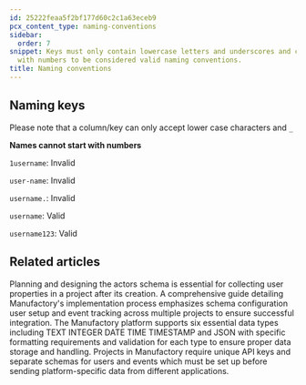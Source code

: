 ```yaml
---
id: 25222feaa5f2bf177d60c2c1a63eceb9
pcx_content_type: naming-conventions
sidebar:
  order: 7
snippet: Keys must only contain lowercase letters and underscores and cannot begin
  with numbers to be considered valid naming conventions.
title: Naming conventions
---
```


## Naming keys

Please note that a column/key can only accept lower case characters and `_`

**Names cannot start with numbers**

`1username`: Invalid

`user-name`: Invalid

`username.`: Invalid

`username`: Valid

`username123`: Valid


## Related articles
<CardGrid>
<LinkTitleCard header="<b>Manufactory > Actors</b>" href="/products/manufactory/actors/" > Planning and designing the actors schema is essential for collecting user properties in a project after its creation. </LinkTitleCard>
<LinkTitleCard header="<b>Implementation > Configuring user schema</b>" href="/products/manufactory/implementation/configuring_users_schema/" > A comprehensive guide detailing Manufactory's implementation process emphasizes schema configuration user setup and event tracking across multiple projects to ensure successful integration. </LinkTitleCard>
<LinkTitleCard header="<b>Manufactory > Data types</b>" href="/products/manufactory/data-types/" > The Manufactory platform supports six essential data types including TEXT INTEGER DATE TIME TIMESTAMP and JSON with specific formatting requirements and validation for each type to ensure proper data storage and handling. </LinkTitleCard>
<LinkTitleCard header="<b>Manufactory > Projects</b>" href="/products/manufactory/projects/" > Projects in Manufactory require unique API keys and separate schemas for users and events which must be set up before sending platform-specific data from different applications. </LinkTitleCard>
</CardGrid>
